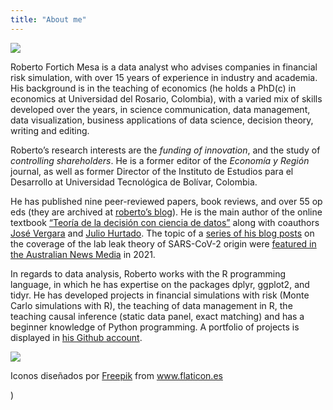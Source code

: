 ```yaml
---
title: "About me"
---
```


[![](curriculum-vitae.png#thumbnail)](https://github.com/rfortich/rfortich.github.io/blob/main/RobertoFortich_cv_english.pdf)


Roberto Fortich Mesa is a data analyst who advises companies in financial risk simulation, with over 15 years of experience in industry and academia.  His background is in the teaching of economics (he holds a PhD(c) in economics at Universidad del Rosario, Colombia), with a varied mix of skills developed over the years, in science communication, data management, data visualization, business applications of data science, decision theory, writing and editing. 

Roberto's research interests are the *funding of innovation*, and the study of *controlling shareholders*.  He is a former editor of the *Economía y Región* journal, as well as former Director of the Instituto de Estudios para el Desarrollo at Universidad Tecnológica de Bolívar, Colombia. 

He has published nine peer-reviewed papers, book reviews, and over 55 op eds (they are archived at [roberto's blog](https://enplatablanca.blogspot.com)). He is the main author of the online textbook ["Teoría de la decisión con ciencia de datos"](https://github.com/rfortich/textbook_teoria_decision_ciencia_datos/blob/main/decision_theory_textbook_fortich_etal_2021.pdf) along with coauthors [José Vergara](https://www.utb.edu.co/profesores/jose-julio-vergara-arrieta/) and [Julio Hurtado](https://www.utb.edu.co/profesores/julio-seferino-hurtado-marquez-2/). The topic of a [series of his blog posts](http://enplatablanca.blogspot.com/2021/05/wikipedia-coverage-of-lab-leak.html) on the coverage of the lab leak theory of SARS-CoV-2 origin were [featured in the Australian News Media](https://www.cnet.com/features/wikipedia-is-at-war-over-the-coronavirus-lab-leak-theory/)  in 2021.

In regards to data analysis, Roberto works with the R programming language, in which he has expertise on the packages dplyr, ggplot2, and tidyr. He has developed projects in financial simulations with risk (Monte Carlo simulations with R), the teaching of data management in R, the teaching causal inference (static data panel, exact matching) and has a beginner knowledge of Python programming. A portfolio of projects is displayed in [his Github account](https://github.com/rfortich).

![](profile.jpg#big)

<div>Iconos diseñados por <a href="https://www.freepik.com" title="Freepik">Freepik</a> from <a href="https://www.flaticon.es/" title="Flaticon">www.flaticon.es</a></div>)